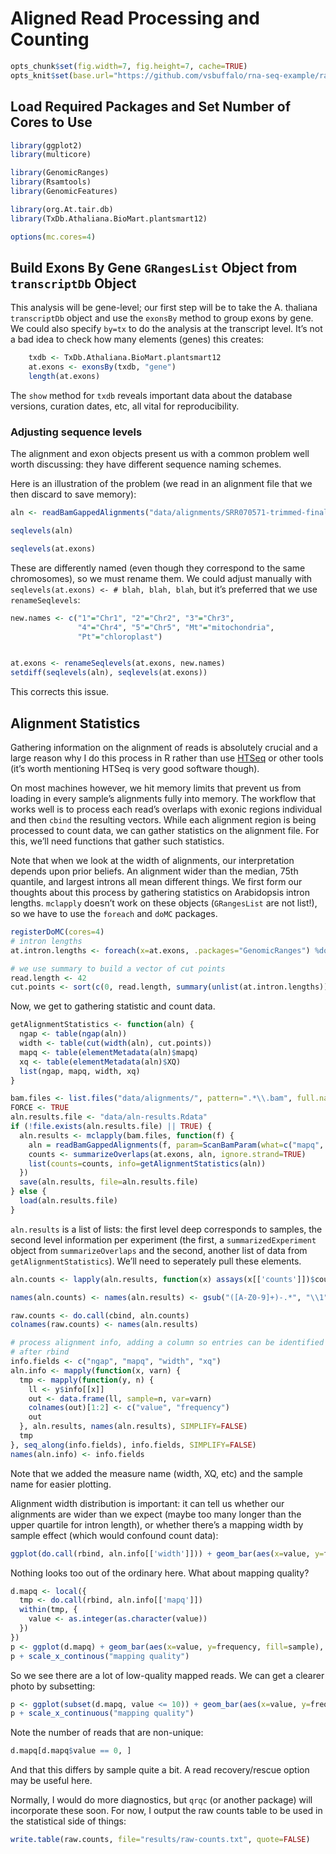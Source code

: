 # Aligned Read Processing and Counting

```r
opts_chunk$set(fig.width=7, fig.height=7, cache=TRUE)
opts_knit$set(base.url="https://github.com/vsbuffalo/rna-seq-example/raw/master/")
````

## Load Required Packages and Set Number of Cores to Use

```r
library(ggplot2)
library(multicore)

library(GenomicRanges)
library(Rsamtools)
library(GenomicFeatures)

library(org.At.tair.db)
library(TxDb.Athaliana.BioMart.plantsmart12)

options(mc.cores=4)
````


## Build Exons By Gene `GRangesList` Object from `transcriptDb` Object

This analysis will be gene-level; our first step will be to take the
A. thaliana `transcriptDb` object and use the `exonsBy` method to
group exons by gene. We could also specify `by=tx` to do the analysis
at the transcript level. It's not a bad idea to check how many
elements (genes) this creates:

```r
    txdb <- TxDb.Athaliana.BioMart.plantsmart12
    at.exons <- exonsBy(txdb, "gene")
    length(at.exons)
````

The `show` method for `txdb` reveals important data about the database
versions, curation dates, etc, all vital for reproducibility.

### Adjusting sequence levels

The alignment and exon objects present us with a common problem well
worth discussing: they have different sequence naming schemes. 

Here is an illustration of the problem (we read in an alignment file
that we then discard to save memory):

```r

aln <- readBamGappedAlignments("data/alignments/SRR070571-trimmed-final.bam")

seqlevels(aln)

seqlevels(at.exons)

````

These are differently named (even though they correspond to the same
chromosomes), so we must rename them. We could adjust manually with
`seqlevels(at.exons) <- # blah, blah, blah`, but it's preferred that
we use `renameSeqlevels`:

```r

new.names <- c("1"="Chr1", "2"="Chr2", "3"="Chr3", 
               "4"="Chr4", "5"="Chr5", "Mt"="mitochondria",
               "Pt"="chloroplast")


at.exons <- renameSeqlevels(at.exons, new.names)
setdiff(seqlevels(aln), seqlevels(at.exons))
````

This corrects this issue.

## Alignment Statistics

Gathering information on the alignment of reads is absolutely crucial
and a large reason why I do this process in R rather than use
[HTSeq](http://www-huber.embl.de/users/anders/HTSeq/doc/count.html?highlight=rna)
or other tools (it's worth mentioning HTSeq is very good software
though).

On most machines however, we hit memory limits that prevent us from
loading in every sample's alignments fully into memory. The workflow
that works well is to process each read's overlaps with exonic regions
individual and then `cbind` the resulting vectors. While each
alignment region is being processed to count data, we can gather
statistics on the alignment file. For this, we'll need functions that
gather such statistics.

Note that when we look at the width of alignments, our interpretation
depends upon prior beliefs. An alignment wider than the median, 75th
quantile, and largest introns all mean different things. We first form
our thoughts about this process by gathering statistics on Arabidopsis
intron lengths. `mclapply` doesn't work on these objects
(`GRangesList` are not list!), so we have to use the `foreach` and
`doMC` packages.

```r
registerDoMC(cores=4)
# intron lengths
at.intron.lengths <- foreach(x=at.exons, .packages="GenomicRanges") %dopar%  width(gaps(x, start=min(start(x))))

# we use summary to build a vector of cut points
read.length <- 42
cut.points <- sort(c(0, read.length, summary(unlist(at.intron.lengths)), Inf))

````

Now, we get to gathering statistic and count data.

```r

getAlignmentStatistics <- function(aln) {
  ngap <- table(ngap(aln))
  width <- table(cut(width(aln), cut.points))
  mapq <- table(elementMetadata(aln)$mapq)
  xq <- table(elementMetadata(aln)$XQ)
  list(ngap, mapq, width, xq)
}

bam.files <- list.files("data/alignments/", pattern=".*\\.bam", full.names=TRUE)
FORCE <- TRUE
aln.results.file <- "data/aln-results.Rdata"
if (!file.exists(aln.results.file) || TRUE) {
  aln.results <- mclapply(bam.files, function(f) {
    aln = readBamGappedAlignments(f, param=ScanBamParam(what=c("mapq", "qname"), tag=c("NH", "XQ")))
    counts <- summarizeOverlaps(at.exons, aln, ignore.strand=TRUE)
    list(counts=counts, info=getAlignmentStatistics(aln))
  })
  save(aln.results, file=aln.results.file)
} else {
  load(aln.results.file)
}

````

`aln.results` is a list of lists: the first level deep corresponds to
samples, the second level information per experiment (the first, a
`summarizedExperiment` object from `summarizeOverlaps` and the second,
another list of data from `getAlignmentStatistics`). We'll need to
seperately pull these elements.

```r

aln.counts <- lapply(aln.results, function(x) assays(x[['counts']])$counts)

names(aln.counts) <- names(aln.results) <- gsub("([A-Z0-9]+)-.*", "\\1", basename(bam.files))

raw.counts <- do.call(cbind, aln.counts)
colnames(raw.counts) <- names(aln.results)

# process alignment info, adding a column so entries can be identified
# after rbind
info.fields <- c("ngap", "mapq", "width", "xq")
aln.info <- mapply(function(x, varn) {
  tmp <- mapply(function(y, n) {
    ll <- y$info[[x]]
    out <- data.frame(ll, sample=n, var=varn)
    colnames(out)[1:2] <- c("value", "frequency")
    out
  }, aln.results, names(aln.results), SIMPLIFY=FALSE)
  tmp
}, seq_along(info.fields), info.fields, SIMPLIFY=FALSE)
names(aln.info) <- info.fields
````

Note that we added the measure name (width, XQ, etc) and the sample
name for easier plotting. 

Alignment width distribution is important: it can tell us whether our
alignments are wider than we expect (maybe too many longer than the
upper quartile for intron length), or whether there's a mapping width by sample effect (which would confound count data):

```r

ggplot(do.call(rbind, aln.info[['width']])) + geom_bar(aes(x=value, y=frequency, fill=sample), position="dodge") +  opts(axis.text.x=theme_text(angle=45))

````

Nothing looks too out of the ordinary here. What about mapping quality?

```r
d.mapq <- local({
  tmp <- do.call(rbind, aln.info[['mapq']])
  within(tmp, {
    value <- as.integer(as.character(value))
  })
})
p <- ggplot(d.mapq) + geom_bar(aes(x=value, y=frequency, fill=sample), position="dodge", stat="identity")
p + scale_x_continous("mapping quality")
````

So we see there are a lot of low-quality mapped reads. We can get a
clearer photo by subsetting:

```r
p <- ggplot(subset(d.mapq, value <= 10)) + geom_bar(aes(x=value, y=frequency, fill=sample), position="dodge", stat="identity")
p + scale_x_continuous("mapping quality")
````

Note the number of reads that are non-unique:

```r

d.mapq[d.mapq$value == 0, ]

````

And that this differs by sample quite a bit. A read recovery/rescue
option may be useful here. 

Normally, I would do more diagnostics, but `qrqc` (or another package)
will incorporate these soon. For now, I output the raw counts table to
be used in the statistical side of things:

```r
write.table(raw.counts, file="results/raw-counts.txt", quote=FALSE)
````